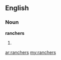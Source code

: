 ==English==

===Noun===
'''ranchers'''

# {{plural of|[[rancher]]}}

[[ar:ranchers]]
[[my:ranchers]]